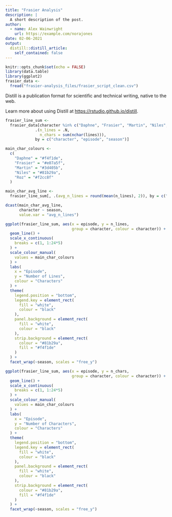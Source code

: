 ```yaml
---
title: "Frasier Analysis"
description: |
  A short description of the post.
author:
  - name: Alex Wainwright
    url: https://example.com/norajones
date: 02-06-2021
output:
  distill::distill_article:
    self_contained: false
---
```



```r
knitr::opts_chunk$set(echo = FALSE)
library(data.table)
library(ggplot2)
frasier_data <-
  fread("frasier-analysis_files/frasier_script_clean.csv")
```

Distill is a publication format for scientific and technical writing, native to the web.

Learn more about using Distill at <https://rstudio.github.io/distill>.

```r
frasier_line_sum <-
  frasier_data[character %in% c("Daphne", "Frasier", "Martin", "Niles", "Roz"),
             .(n_lines = .N,
               n_chars = sum(nchar(lines))),
             by = c("character", "episode", "season")]

main_char_colours <-
  c(
    "Daphne" = "#f4f1de",
    "Frasier" = "#e07a5f",
    "Martin" = "#3d405b",
    "Niles" = "#81b29a",
    "Roz" = "#f2cc8f"
  )

```

```r
main_char_avg_line <- 
  frasier_line_sum[, .(avg_n_lines = round(mean(n_lines), 2)), by = c("character", "season")]

dcast(main_char_avg_line,
      character ~ season,
      value.var = "avg_n_lines")
```



```r
ggplot(frasier_line_sum, aes(x = episode, y = n_lines,
                             group = character, colour = character)) +
  geom_line() +
  scale_x_continuous(
    breaks = c(1, 1:24*5)
  ) +
  scale_colour_manual(
    values = main_char_colours
  ) +
  labs(
    x = "Episode",
    y = "Number of Lines",
    colour = "Characters"
  ) +
  theme(
    legend.position = "bottom",
    legend.key = element_rect(
      fill = "white",
      colour = "black"      
    ),
    panel.background = element_rect(
      fill = "white",
      colour = "black"
    ),
    strip.background = element_rect(
      colour = "#81b29a",
      fill = "#f4f1de"
    )
  ) +
  facet_wrap(~season, scales = "free_y")
```

```r
ggplot(frasier_line_sum, aes(x = episode, y = n_chars,
                             group = character, colour = character)) +
  geom_line() +
  scale_x_continuous(
    breaks = c(1, 1:24*5)
  ) +
  scale_colour_manual(
    values = main_char_colours
  ) +
  labs(
    x = "Episode",
    y = "Number of Characters",
    colour = "Characters"
  ) +
  theme(
    legend.position = "bottom",
    legend.key = element_rect(
      fill = "white",
      colour = "black"      
    ),
    panel.background = element_rect(
      fill = "white",
      colour = "black"
    ),
    strip.background = element_rect(
      colour = "#81b29a",
      fill = "#f4f1de"
    )
  ) +
  facet_wrap(~season, scales = "free_y")
```

